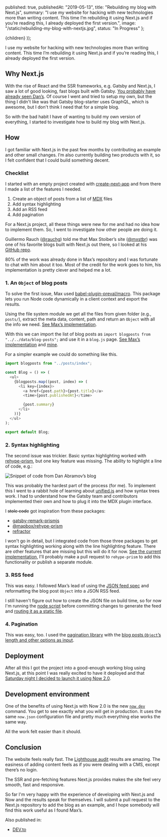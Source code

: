 
  published: true,
  publishedAt: "2019-05-13",
  title: "Rebuilding my blog with Next.js",
  summary:
    "I use my website for hacking with new technologies more than writing content. This time I&rsquo;m rebuilding it using Next.js and if you&rsquo;re reading this, I already deployed the first version.",
  image: "/static/rebuilding-my-blog-with-nextjs.jpg",
  status: "In Progress"
};

  <BlogPost path={router.pathname} meta={meta}>
    {children}
  </BlogPost>
));

I use my website for hacking with new technologies more than writing content. This time I&rsquo;m rebuilding it using Next.js and if you&rsquo;re reading this, I already deployed the first version.

## Why Next.js

With the rise of React and the SSR frameworks, e.g. Gatsby and Next.js, I saw a lot of good looking, fast blogs built with Gatsby. [You probably have already seen Dan&rsquo;s](https://overreacted.io/). Of course I went and tried to setup my own, but the thing I didn't like was that Gatsby blog-starter uses GraphQL, which is awesome, but I don't think I need that for a simple blog.

So with the bad habit I have of wanting to build my own version of everything, I started to investigate how to build my blog with Next.js.

## How

I got familiar with Next.js in the past few months by contributing an example and other small changes. I&rsquo;m also currently building two products with it, so I felt confident that I could build something decent.

### Checklist

I started with an empty project created with [create-next-app](https://github.com/segment-open-source-transfer/create-next-app) and from there I made a list of the features I needed.

1. Create an object of posts from a list of [MDX](https://mdxjs.com/) files
2. Add syntax highlighting
3. Add an RSS feed
4. Add pagination

For a Next.js project, all these things were new for me and had no idea how to implement them. So, I went to investigate how other people are doing it.

Guillermo Rauch ([@rauchg](https://twitter.com/rauchg)) told me that Max Stoiber&rsquo;s site ([@mxstbr](https://twitter.com/mxstbr)) was one of his favorite blogs built with Next.js out there, so I looked at his [GitHub repo](https://github.com/mxstbr/mxstbr.com).

80% of the work was already done in Max&rsquo;s repository and I was fortunate to chat with him about it too. Most of the credit for the work goes to him, his implementation is pretty clever and helped me a lot.

### 1. An `Object` of blog posts

To solve the first issue, Max used [babel-plugin-preval/macro](https://github.com/kentcdodds/babel-plugin-preval). This package lets you run Node code dynamically in a client context and export the results.

Using the file system module we get all the files from given folder (e.g., `posts/`), extract the meta data, content, path and return an `Object` with all the info we need. [See Max&rsquo;s implementation](https://github.com/mxstbr/mxstbr.com/blob/master/data/get-blog-posts.js).

With this we can import the list of blog posts as `import blogposts from "../../data/blog-posts";` and use it in a `blog.js` page. [See Max&rsquo;s implementation](https://github.com/mxstbr/mxstbr.com/blob/master/pages/thoughts/index.js) and [mine](https://github.com/j0lv3r4/jolvera.dev/blob/master/pages/blog.js).

For a simpler example we could do something like this.

```js
import blogposts from "../posts/index";

const Blog = () => (
  <ul>
    {blogposts.map((post, index) => (
      <li key={index}>
        <a href={post.path}>{post.title}</a>
        <time>{post.publishedAt}</time>

        {post.summary}
      </li>
    ))}
  </ul>
);

export default Blog;
```

### 2. Syntax highlighting

The second issue was trickier. Basic syntax highlighting worked with [rehype-prism](https://github.com/mapbox/rehype-prism), but one key feature was missing. The ability to highlight a line of code, e.g.:

<img
  src="/static/overreacted-code-snippet.jpg"
  alt="Snippet of code from Dan Abramov&rsquo;s blog"
/>

This was probably the hardest part of the process (for me). To implement this I went to a rabbit hole of learning about [unified.js](https://unified.js.org/) and how syntax trees work. I had to understand how the Gatsby team and contributors implemented their own and how to plug it into the MDX plugin interface.

I <s>stole code</s> got inspiration from these packages:

- [gatsby-remark-prismjs](https://github.com/gatsbyjs/gatsby/tree/master/packages/gatsby-remark-prismjs)
- [@mapbox/rehype-prism](https://github.com/mapbox/rehype-prism)
- [refractor](https://github.com/wooorm/refractor)

I won't go in detail, but I integrated code from those three packages to get syntax highlighting working along with the line highlighting feature. There are other features that are missing but this will do it for now. [See the current implementation](https://github.com/j0lv3r4/jolvera.dev/blob/master/mdx-prism/index.js), I'll probably make a pull request to `rehype-prism` to add this functionality or publish a separate module.

### 3. RSS feed

This was easy. I followed Max&rsquo;s lead of using the [JSON feed spec](https://jsonfeed.org/) and reformatting the blog post `Object` into a JSON RSS feed.

I still haven't figure out how to create the JSON file on build time, so for now I'm running the [node script](https://github.com/j0lv3r4/jolvera.dev/blob/master/posts/rss-feed.js) before committing changes to generate the feed and [routing it as a static file](https://github.com/j0lv3r4/jolvera.dev/blob/master/now.json#L7).

### 4. Pagination

This was easy, too. I used the [pagination library](https://www.npmjs.com/package/pagination) with the [blog posts `Object`&rsquo;s length and other options as input](https://github.com/j0lv3r4/jolvera.dev/blob/master/pages/blog.js#L13-L18).

## Deployment

After all this I got the project into a good-enough working blog using Next.js, at this point I was really excited to have it deployed and that [Saturday night I decided to launch it using Now 2.0](https://twitter.com/_jolvera/status/1127431569042550784?s=20).

## Development environment

One of the benefits of using Next.js with Now 2.0 is the new [`now dev`](https://zeit.co/blog/now-dev) command. You get to see exactly what you will get in production. It uses the same `now.json` configuration file and pretty much everything else works the same way.

All the work felt easier than it should.

## Conclusion

The website feels really fast. The [Lighthouse audit](https://twitter.com/_jolvera/status/1127432136565383169?s=20) results are amazing. The easiness of adding content feels as if you were dealing with a CMS, except there&rsquo;s no login.

The SSR and pre-fetching features Next.js provides makes the site feel very smooth, fast and responsive.

So far I'm very happy with the experience of developing with Next.js and Now and the results speak for themselves. I will submit a pull request to the Next.js repository to add the blog as an example, and I hope somebody will find this work useful as I found Max&rsquo;s.

Also published in:

- <a rel="syndication" class="u-syndication" href="https://dev.to/jolvera/rebuilding-my-blog-with-next-js-1h84">DEV.to</a>
